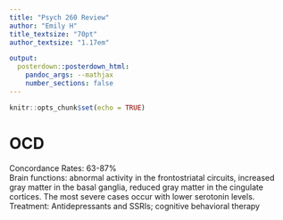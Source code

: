 ```yaml
---
title: "Psych 260 Review"
author: "Emily H"
title_textsize: "70pt" 
author_textsize: "1.17em"

output: 
  posterdown::posterdown_html:
    pandoc_args: --mathjax 
    number_sections: false 
---
```


```r
knitr::opts_chunk$set(echo = TRUE)
```

# OCD  

Concordance Rates: 63-87%  
Brain functions: abnormal activity in the frontostriatal circuits, increased gray matter in the basal ganglia, reduced gray matter in the cingulate cortices. The most severe cases occur with lower serotonin levels.  
Treatment: Antidepressants and SSRIs; cognitive behavioral therapy 

